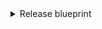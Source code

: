 <details>
<summary>Release blueprint</summary>

```json showLineNumbers
{
  "identifier": "release",
  "title": "Release",
  "icon": "Github",
  "schema": {
    "properties": {
      "release_creation_time": {
        "icon": "DefaultProperty",
        "type": "string",
        "title": "Release creation time",
        "format": "date-time"
      },
      "author": {
        "type": "string",
        "title": "Author"
      },
      "description": {
        "type": "string",
        "title": "Description"
      }
    },
    "required": []
  },
  "mirrorProperties": {},
  "calculationProperties": {},
  "aggregationProperties": {},
  "relations": {
    "service": {
      "title": "Service",
      "target": "service",
      "required": false,
      "many": false
    },
    "tag": {
      "title": "Tag",
      "target": "tag",
      "required": false,
      "many": false
    }
  }
}
```

</details>
